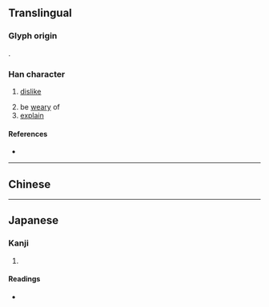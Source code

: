 {{character info}}
==Translingual==

===Glyph origin===
{{Han etym}}
{{Han compound|歺|睪|c1=s|c2=p|ls=psc}}.

===Han character===
{{Han char|rn=78|rad=歹|as=13|sn=17|four=|canj=MNWLJ|ids=⿰歹睪}}

# {{label|zh|archaic}} {{label|zh|corrupted form of [[斁]]}} [[dislike]]
# be [[weary]] of
# [[explain]]

====References====
* {{Han ref|kx=0583.320|dkj=16584|dj=0976.170|hdz=21395.100|uh=6BAC|ud=27564}}

----

==Chinese==
{{zh-see|斁|v}}

----

==Japanese==

===Kanji===
{{ja-kanji|grade=|rs=歹13}}

# {{rfdef|ja|sort=歹13}}

====Readings====
* {{ja-readings|on=[[と]] (to), [[つ]] (tsu)|kun=[[やぶれる]] (yabureru), [[やぶる]] (yaburu)}}